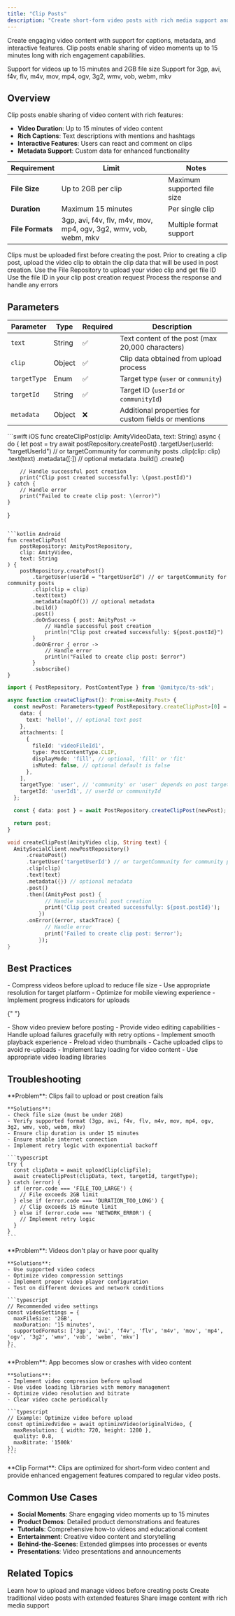 ```yaml
---
title: "Clip Posts"
description: "Create short-form video posts with rich media support and interactive features"
---
```


Create engaging video content with support for captions, metadata, and interactive features. Clip posts enable sharing of video moments up to 15 minutes long with rich engagement capabilities.

<CardGroup cols={2}>
  <Card title="Video Content" icon="video">
    Support for videos up to 15 minutes and 2GB file size
  </Card>
  <Card title="Multiple Formats" icon="file-video">
    Support for 3gp, avi, f4v, flv, m4v, mov, mp4, ogv, 3g2, wmv, vob, webm, mkv
  </Card>
</CardGroup>

## Overview

Clip posts enable sharing of video content with rich features:

- **Video Duration**: Up to 15 minutes of video content
- **Rich Captions**: Text descriptions with mentions and hashtags
- **Interactive Features**: Users can react and comment on clips
- **Metadata Support**: Custom data for enhanced functionality

| Requirement      | Limit                                                            | Notes                       |
| ---------------- | ---------------------------------------------------------------- | --------------------------- |
| **File Size**    | Up to 2GB per clip                                               | Maximum supported file size |
| **Duration**     | Maximum 15 minutes                                               | Per single clip             |
| **File Formats** | 3gp, avi, f4v, flv, m4v, mov, mp4, ogv, 3g2, wmv, vob, webm, mkv | Multiple format support     |

<Warning>
  Clips must be uploaded first before creating the post. Prior to creating a
  clip post, upload the video clip to obtain the clip data that will be used in
  post creation.
</Warning>

<Steps>
  <Step title="Upload Clip">
    Use the File Repository to upload your video clip and get file ID
  </Step>
  <Step title="Create Post">
    Use the file ID in your clip post creation request
  </Step>
  <Step title="Handle Response">
    Process the response and handle any errors
  </Step>
</Steps>

## Parameters

| Parameter    | Type   | Required | Description                                         |
| ------------ | ------ | -------- | --------------------------------------------------- |
| `text`       | String | ✅       | Text content of the post (max 20,000 characters)    |
| `clip`       | Object | ✅       | Clip data obtained from upload process              |
| `targetType` | Enum   | ✅       | Target type (`user` or `community`)                 |
| `targetId`   | String | ✅       | Target ID (`userId` or `communityId`)                 |
| `metadata`   | Object | ❌       | Additional properties for custom fields or mentions |

<CodeGroup>
```swift iOS
func createClipPost(clip: AmityVideoData, text: String) async {
    do {
        let post = try await postRepository.createPost()
            .targetUser(userId: "targetUserId") // or targetCommunity for community posts
            .clip(clip: clip)
            .text(text)
            .metadata([:]) // optional metadata
            .build()
            .create()
        
        // Handle successful post creation
        print("Clip post created successfully: \(post.postId)")
    } catch {
        // Handle error
        print("Failed to create clip post: \(error)")
    }
}
```

```kotlin Android
fun createClipPost(
    postRepository: AmityPostRepository,
    clip: AmityVideo,
    text: String
) {
    postRepository.createPost()
        .targetUser(userId = "targetUserId") // or targetCommunity for community posts
        .clip(clip = clip)
        .text(text)
        .metadata(mapOf()) // optional metadata
        .build()
        .post()
        .doOnSuccess { post: AmityPost ->
            // Handle successful post creation
            println("Clip post created successfully: ${post.postId}")
        }
        .doOnError { error ->
            // Handle error
            println("Failed to create clip post: $error")
        }
        .subscribe()
}
```

```typescript TypeScript
import { PostRepository, PostContentType } from '@amityco/ts-sdk';

async function createClipPost(): Promise<Amity.Post> {
  const newPost: Parameters<typeof PostRepository.createClipPost>[0] = {
    data: {
      text: 'hello!', // optional text post
    },
    attachments: [
      {
        fileId: 'videoFileId1',
        type: PostContentType.CLIP,
        displayMode: 'fill', // optional, 'fill' or 'fit'
        isMuted: false, // optional default is false
      },
    ],
    targetType: 'user', // 'community' or 'user' depends on post target
    targetId: 'userId1', // userId or communityId
  };

  const { data: post } = await PostRepository.createClipPost(newPost);

  return post;
}
```

```dart Flutter
void createClipPost(AmityVideo clip, String text) {
  AmitySocialClient.newPostRepository()
      .createPost()
      .targetUser('targetUserId') // or targetCommunity for community posts
      .clip(clip)
      .text(text)
      .metadata({}) // optional metadata
      .post()
      .then((AmityPost post) {
            // Handle successful post creation
            print('Clip post created successfully: ${post.postId}');
          })
      .onError((error, stackTrace) {
            // Handle error
            print('Failed to create clip post: $error');
          });
}
```

</CodeGroup>

## Best Practices

<AccordionGroup>
  <Accordion title="Video Optimization">
    - Compress videos before upload to reduce file size - Use appropriate
    resolution for target platform - Optimize for mobile viewing experience -
    Implement progress indicators for uploads
  </Accordion>

{" "}

<Accordion title="User Experience">
  - Show video preview before posting - Provide video editing capabilities -
  Handle upload failures gracefully with retry options - Implement smooth
  playback experience
</Accordion>

  <Accordion title="Performance">
    - Preload video thumbnails - Cache uploaded clips to avoid re-uploads -
    Implement lazy loading for video content - Use appropriate video loading
    libraries
  </Accordion>
</AccordionGroup>

## Troubleshooting

<AccordionGroup>
  <Accordion title="Video Upload Failures" icon="upload">
    **Problem**: Clips fail to upload or post creation fails
    
    **Solutions**:
    - Check file size (must be under 2GB)
    - Verify supported format (3gp, avi, f4v, flv, m4v, mov, mp4, ogv, 3g2, wmv, vob, webm, mkv)
    - Ensure clip duration is under 15 minutes
    - Ensure stable internet connection
    - Implement retry logic with exponential backoff
    
    ```typescript
    try {
      const clipData = await uploadClip(clipFile);
      await createClipPost(clipData, text, targetId, targetType);
    } catch (error) {
      if (error.code === 'FILE_TOO_LARGE') {
        // File exceeds 2GB limit
      } else if (error.code === 'DURATION_TOO_LONG') {
        // Clip exceeds 15 minute limit
      } else if (error.code === 'NETWORK_ERROR') {
        // Implement retry logic
      }
    }
    ```
  </Accordion>
  
  <Accordion title="Playback Issues" icon="play">
    **Problem**: Videos don't play or have poor quality
    
    **Solutions**:
    - Use supported video codecs
    - Optimize video compression settings
    - Implement proper video player configuration
    - Test on different devices and network conditions
    
    ```typescript
    // Recommended video settings
    const videoSettings = {
      maxFileSize: '2GB',
      maxDuration: '15 minutes',
      supportedFormats: ['3gp', 'avi', 'f4v', 'flv', 'm4v', 'mov', 'mp4', 'ogv', '3g2', 'wmv', 'vob', 'webm', 'mkv']
    };
    ```
  </Accordion>
  
  <Accordion title="Performance Issues" icon="gauge">
    **Problem**: App becomes slow or crashes with video content
    
    **Solutions**:
    - Implement video compression before upload
    - Use video loading libraries with memory management
    - Optimize video resolution and bitrate
    - Clear video cache periodically
    
    ```typescript
    // Example: Optimize video before upload
    const optimizedVideo = await optimizeVideo(originalVideo, {
      maxResolution: { width: 720, height: 1280 },
      quality: 0.8,
      maxBitrate: '1500k'
    });
    ```
  </Accordion>
</AccordionGroup>

<Info>
  **Clip Format**: Clips are optimized for short-form video content and provide
  enhanced engagement features compared to regular video posts.
</Info>

## Common Use Cases

- **Social Moments**: Share engaging video moments up to 15 minutes
- **Product Demos**: Detailed product demonstrations and features
- **Tutorials**: Comprehensive how-to videos and educational content
- **Entertainment**: Creative video content and storytelling
- **Behind-the-Scenes**: Extended glimpses into processes or events
- **Presentations**: Video presentations and announcements

## Related Topics

<CardGroup cols={3}>
  <Card
    title="Video Upload"
    href="/social-plus-sdk/core-concepts/content-handling/files-images-and-videos/video-handling"
    icon="upload"
  >
    Learn how to upload and manage videos before creating posts
  </Card>
  <Card title="Video Posts" href="./video-post" icon="video">
    Create traditional video posts with extended features
  </Card>
  <Card title="Image Posts" href="./image-post" icon="image">
    Share image content with rich media support
  </Card>
</CardGroup>
